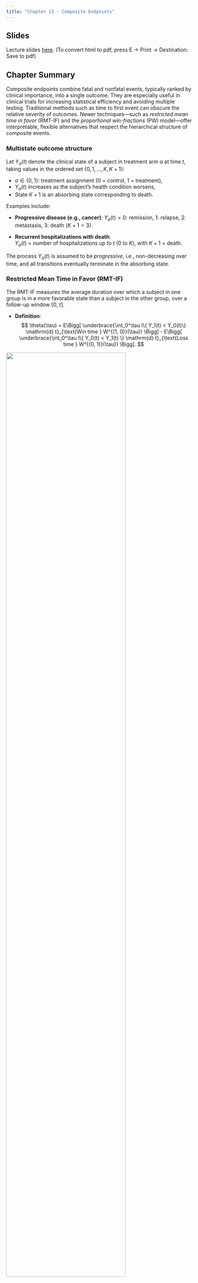 ```yaml
---
title: "Chapter 13 - Composite Endpoints"
---
```


## Slides

Lecture slides [here](chap13.html){target="_blank"}. (To convert html to pdf, press E $\to$ Print $\to$ Destination: Save to pdf)

## Chapter Summary

Composite endpoints combine fatal and nonfatal events, typically ranked by clinical importance, into a single outcome. They are especially useful in clinical trials for increasing statistical efficiency and avoiding multiple testing. Traditional methods such as time to first event can obscure the relative severity of outcomes. Newer techniques—such as *restricted mean time in favor* (RMT-IF) and the *proportional win-fractions* (PW) model—offer interpretable, flexible alternatives that respect the hierarchical structure of composite events.

### Multistate outcome structure

Let $Y_a(t)$ denote the clinical state of a subject in treatment arm $a$ at time $t$, taking values in the ordered set $\{0, 1, \ldots, K, K+1\}$:

-   $a \in \{0, 1\}$: treatment assignment (0 = control, 1 = treatment),\
-   $Y_a(t)$ increases as the subject’s health condition worsens,\
-   State $K+1$ is an absorbing state corresponding to death.

Examples include:

-   **Progressive disease (e.g., cancer)**: $Y_a(t) = 0$: remission,
    $1$: relapse,
    $2$: metastasis,
    $3$: death ($K+1 = 3$).

-   **Recurrent hospitalizations with death**:\
    $Y_a(t)$ = number of hospitalizations up to $t$ (0 to $K$), with $K+1$ = death.

The process $Y_a(t)$ is assumed to be *progressive*, i.e., non-decreasing over time, and all transitions eventually terminate in the absorbing state.

### Restricted Mean Time in Favor (RMT-IF)

The RMT-IF measures the average duration over which a subject in one group is in a more favorable state than a subject in the other group, over a follow-up window $[0, \tau]$.

-   **Definition**:
    $$
    \theta(\tau) = E\Bigg[ \underbrace{\int_0^\tau I\{ Y_1(t) < Y_0(t)\} \mathrm{d} t}_{\text{Win time } W^{(1, 0)}(\tau)} \Bigg]
                  - E\Bigg[ \underbrace{\int_0^\tau I\{ Y_0(t) < Y_1(t) \} \mathrm{d} t}_{\text{Loss time } W^{(0, 1)}(\tau)}  \Bigg].
    $$

![](images/rmt_cases.png){fig-align="center" width="80%"}

-   **Component-wise decomposition**:
    $$
    \theta(\tau) = \sum_{k=1}^{K+1} \theta_k(\tau),
    $$
    where each $\theta_k(\tau)$ corresponds to a net gain in time prior to entering state $k$.

-   **Estimation**: Uses Kaplan–Meier survival curves for $T_{ak}$ = time to entry into state $k$ or worse.\
-   **Interpretation**: Reduces to RMST when only two states are considered (e.g., survival vs. death).

-   **Regression**:
    $$
    g\{\theta(Z_i, Z_j)(\tau)\} = \beta_\tau^\mathrm{T}(Z_i - Z_j),
    $$
    where $\theta(Z_i, Z_j)(\tau)$ is the conditional RMT-IF between covariate profiles $Z_i$ and $Z_j$.


### Win Ratio and Proportional Win-Fractions (PW) Model

The *win ratio* compares all possible treatment–control subject pairs, assigning a “win” to the subject in the more favorable state based on a pre-specified hierarchical rule.

-   **Basic win ratio**:
    $$
    \hat{\text{WR}} = \frac{\text{\# of treatment wins}}{\text{\# of control wins}}.
    $$

-   **General win function** $\mathcal{W}(\mathcal{H}^*_i, \mathcal{H}^*_j)(t)$:\
    Compares cumulative histories $\mathcal{H}^*(t)$ up to time $t$ for two subjects, assigning 1 for a win and 0 otherwise.

-   **Examples**:
    - *Pocock win ratio* (PWR): prioritize survival first, then first nonfatal event.
    - *Recurrent win ratio* (RWR): compare cumulative event counts and recency.
    - *Time to first event*: inverse of hazard ratio.
    - *Binary response*: reduces to odds ratio.

![](images/comp_rwr.png){fig-align="center" width="80%"}

-   **PW model**:
    $$
    \text{WR}(t; Z_i, Z_j) = \exp\left\{ \beta^\mathrm{T}(Z_i - Z_j) \right\}.
    $$
    This assumes proportional win fractions across time; $\exp(\beta_j)$ gives the win ratio per unit increase in covariate $j$.

-   **Inference**:\
    Estimation is performed via U-statistic–based pairwise comparisons and weighted logistic regression. Score processes are used for model checking.

### Example R code

```r
#| eval: false
########################################
# 1. Two-sample RMT-IF
########################################
library(rmt)
obj <- rmtfit(id, time, status, trt, 
              type = "recurrent" # "recurrent" (default) or "multistate"
              )
summary(obj, tau = 4) # Summarize effect sizes at restriction time 4
plot(obj)        # RMT-IF curve
bouquet(obj)     # Bouquet plot
```
Here:

-   `id`: subject identifier;\
-   `time`: time to event or censoring;\
-   `status`: event type indicator
    -   `type = "recurrent"`: `1`: nonfatal event, `2`: death, `0`: censoring;\
    -   `type = "multistate"`: `k`: a transition to state $k$ 
      (`K+1` for death, `0` for censoring)
-   `trt`: treatment group (0 = control, 1 = treatment);\
```r
#| eval: false
########################################
# 2. Proportional Win-Fractions model
########################################
library(WR)
obj <- pwreg(ID, time, status, Z, strata = NULL)
```
Here:

-   `ID`: subject identifier;\
-   `time`: time to event or censoring;\
-   `status = 1`: death, `2`: nonfatal event, `0`: censoring;\
-   `Z`: matrix of baseline covariates;\
-   `strata`: optional stratification variable.

### Conclusion

RMT-IF and PW models provide robust, interpretable alternatives to traditional time-to-first-event analysis for composite endpoints. They respect the ordering of clinical priorities and utilize full patient histories, including both fatal and nonfatal events. RMT-IF summarizes effects in absolute time units, while PW models yield covariate-adjusted win ratios with a semiparametric interpretation. Together, they offer powerful tools for improving clinical trial analyses of complex outcomes.


## R Code

```r
#| code-fold: true
#| code-summary: "Show the code"
#| eval: false


###############################################################################
# Chapter 13 R Code
#
# This script reproduces all major numerical results in Chapter 13, including:
#   1. RMT-IF analysis of the high-risk subgroup of the HF-ACTION study
#   2. Additional illustration with the WR package for heart failure data
###############################################################################


#==============================================================================
# (A) RMT-IF Analysis of the HF-ACTION Study (High-Risk Subgroup)
#==============================================================================
#------------------------------------------------------------------------------
# 1. Load Packages
#------------------------------------------------------------------------------
# install.packages("rmt")
library(rmt)

# The "hfaction" data is built into the {rmt} package
data("hfaction")

data <- hfaction

#------------------------------------------------------------------------------
# 2. Basic Data Summary
#------------------------------------------------------------------------------
# Sample size
uid <- unique(data$patid)
n   <- length(uid)

# By treatment group
uid1 <- unique(data$patid[data$trt_ab == 1])
n1   <- length(uid1)

uid0 <- unique(data$patid[data$trt_ab == 0])
n0   <- length(uid0)

# Average # of hospitalizations by group
mean_hosp_1 <- sum(data$status[data$trt_ab == 1] == 1) / n1
mean_hosp_0 <- sum(data$status[data$trt_ab == 0] == 1) / n0

# Total # hospitalizations and # deaths
total_hosp <- sum(data$status == 1)
total_death <- sum(data$status == 2)

#------------------------------------------------------------------------------
# 3. Time-to-First-Event and Mortality Sub-Analyses
#------------------------------------------------------------------------------
library(survRM2)

# Create data for time to first event (TFE)
data.TFE <- data[!duplicated(data$patid), ]

# Create data for overall mortality (status==2 or 0)
data_death <- data[data$status == 2 | data$status == 0, ]

# RMST analysis for hospitalization-free survival & overall survival, up to ~4 years
rmst_tfe   <- rmst2(data.TFE$time,   data.TFE$status > 0,   data.TFE$trt_ab, tau = 3.97)
rmst_death <- rmst2(data_death$time, data_death$status > 0, data_death$trt_ab, tau = 3.97)

#------------------------------------------------------------------------------
# 4. Kaplan-Meier Curves for Hospitalization-Free Survival and Overall Survival
#------------------------------------------------------------------------------
obj.TFE   <- survfit(Surv(time, status > 0) ~ trt_ab, data = data.TFE)
obj.death <- survfit(Surv(time, status == 2) ~ trt_ab, data = data_death)

# Plot (Figure 13.1)
par(mfrow = c(1, 2))

# (A) TFE
plot(
  obj.TFE,
  main = "Hospitalization-free survival",
  lty  = 1:2,
  ylab = "Survival probabilities",
  xlab = "Time (years)",
  lwd  = 2
)
legend("bottomleft", c("Usual care", "Exercise training"), lwd = 2, lty = 1:2)
abline(v = 4, lty = 3, lwd = 2)

# (B) Overall survival
plot(
  obj.death,
  main = "Overall survival",
  lty  = 1:2,
  ylab = "Survival probabilities",
  xlab = "Time (years)",
  lwd  = 2
)
legend("bottomleft", lty = 1:2, c("Usual care", "Exercise training"), lwd = 2)
abline(v = 4, lty = 3, lwd = 2)

par(mfrow = c(1, 1))

#------------------------------------------------------------------------------
# 5. RMT-IF Analysis via rmtfit()
#------------------------------------------------------------------------------
# Here we treat the composite event as repeated events:
#  status=1 => hospitalization, status=2 => death.
obj_rmt <- rmtfit(rec(patid, time, status) ~ trt_ab, data = data)

# Alternatively:
# obj_rmt <- rmtfit(id, time, status, trt, type = "recurrent")

summary(obj_rmt, Kmax = 1, tau = 3.97)

#------------------------------------------------------------------------------
# 6. Graphical Summaries of RMT-IF (Figure 13.2)
#------------------------------------------------------------------------------
par(mfrow = c(1, 2))

# (A) bouquet() with Kmax=4 => aggregated for k = 4,...,K
bouquet(
  obj_rmt,
  Kmax     = 4,
  cex.group= 1.0,
  cex.lab  = 1.5,
  cex.axis = 1.5,
  xlab     = "Restricted mean win/loss time (years)",
  ylab     = "Follow-up time (years)",
  group.label = FALSE,
  ylim     = c(0, 4.2)
)
text(-0.8, 4.15, "Usual care",    cex = 1.2)
text( 0.8, 4.15, "Exercise training", cex = 1.2)

# (B) plot() for difference in RMT-IF (Exercise - Usual)
plot(
  obj_rmt,
  conf      = TRUE,
  lwd       = 2,
  cex.lab   = 1.5,
  cex.axis  = 1.5,
  xlab      = "Follow-up time (years)",
  ylab      = "RMT-IF of training (years)",
  main      = ""
)

par(mfrow = c(1, 1))

#------------------------------------------------------------------------------
# 7. Creating a LaTeX-Style Table of Results
#------------------------------------------------------------------------------
pval_fmt3 <- function(x) {
  if (x < 0.001) {
    return("$<$0.001")
  } else {
    return(round(x, 3))
  }
}

ltable <- NULL

# (A) k=1 => first events only
hosp_sum <- summary(obj_rmt, Kmax = 1, tau = 3.97)$tab

# (B) k=4 => aggregated for k=4,...,K
all_sum  <- summary(obj_rmt, Kmax = 4, tau = 3.97)$tab

# First row => hospitalization
ltable <- c(
  "&", "&", "&",
  round(12 * hosp_sum[1, 1], 2),
  "&", round(12 * hosp_sum[1, 2], 2),
  "&", pval_fmt3(hosp_sum[1, 4]),
  "\\"
)

# Next rows => k=1,...,6 (or re-labeled in loop)
for (i in 1:6) {
  tmp <- c(
    "&", i, "&&",
    round(12 * all_sum[i, 1], 2), "&",
    round(12 * all_sum[i, 2], 2), "&",
    pval_fmt3(all_sum[i, 4]),
    "\\"
  )
  ltable <- rbind(ltable, tmp)
}

# Adjust labeling
ltable[5, 2] <- "4+"
ltable[6:7, 2] <- ""

rownames(ltable) <- c("Hospitalization", "", "", "", "", "Death", "Overall")

noquote(ltable)


#==============================================================================
# (B) Additional Analysis with WR Package (Non-Ischemic HF Data)
#==============================================================================
# The real data used in Section 13.3 are protected. Below is a similar example
# from the {WR} package for HF-ACTION with 451 non-ischemic heart failure patients
#------------------------------------------------------------------------------
# 1. Load Package and Example Data
#------------------------------------------------------------------------------
# install.packages("WR")
library(WR)
# The "non_ischemic" dataset is built into {WR}
head(non_ischemic)

# Re-label the covariates with more informative names
colnames(non_ischemic)[4:16] <- c(
  "Training vs Usual", "Age (year)", "Male vs Female", "Black vs White",
  "Other vs White", "BMI", "LVEF", "Hypertension", "COPD", "Diabetes",
  "ACE Inhibitor", "Beta Blocker", "Smoker"
)

# Sample size
length(unique(non_ischemic$ID))

# Median follow-up (in months) among those status < 2 (no event or non-fatal)
median(non_ischemic$time[non_ischemic$status < 2]) / 30.5

#------------------------------------------------------------------------------
# 2. Fit Pocock's Proportional Win-Fractions Regression Model
#------------------------------------------------------------------------------
nr <- nrow(non_ischemic)
p  <- ncol(non_ischemic) - 3

ID     <- non_ischemic[, "ID"]
time   <- non_ischemic[, "time"]
status <- non_ischemic[, "status"]
Z      <- as.matrix(non_ischemic[, 4:(3 + p)], nr, p)

pwreg.obj <- pwreg(ID = ID, time = time, status = status, Z = Z)
print(pwreg.obj)

#------------------------------------------------------------------------------
# 3. Hypothesis Testing for Race
#------------------------------------------------------------------------------
# Test H0: beta_4 = beta_5 = 0 for race (Black vs White, Other vs White)
beta_race <- matrix(pwreg.obj$beta[4:5])
Sigma_race<- pwreg.obj$Var[4:5, 4:5]
chistats  <- t(beta_race) %*% solve(Sigma_race) %*% beta_race
1 - pchisq(chistats, df = 2)

#------------------------------------------------------------------------------
# 4. Standardized Score Processes
#------------------------------------------------------------------------------
score.obj <- score.proc(pwreg.obj)
print(score.obj)

oldpar <- par(mfrow = c(4, 4))
for (i in 1:13) {
  plot(score.obj, k = i)
}
par(oldpar)

```
